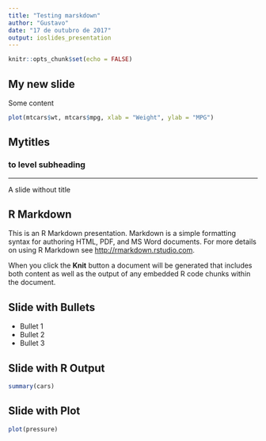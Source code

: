 ---
title: "Testing marskdown"
author: "Gustavo"
date: "17 de outubro de 2017"
output: ioslides_presentation
---

```{r setup, include=FALSE}
knitr::opts_chunk$set(echo = FALSE)
```

## My new slide
Some content 

```{r, comment = "", echo = FALSE, fig.align='center'}
plot(mtcars$wt, mtcars$mpg, xlab = "Weight", ylab = "MPG")
```

## Mytitles

### to level subheading
*** 

A slide without title


## R Markdown

This is an R Markdown presentation. Markdown is a simple formatting syntax for authoring HTML, PDF, and MS Word documents. For more details on using R Markdown see <http://rmarkdown.rstudio.com>.

When you click the **Knit** button a document will be generated that includes both content as well as the output of any embedded R code chunks within the document.

## Slide with Bullets

- Bullet 1
- Bullet 2
- Bullet 3

## Slide with R Output

```{r cars, echo = TRUE}
summary(cars)
```

## Slide with Plot

```{r pressure}
plot(pressure)
```

